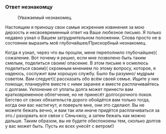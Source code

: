 ===Ответ незнакомцу===
:(Уважаемый незнакомец.
:
Настоящим я приношу свои самые искренние извинения за мою дерзость и несвоевременный ответ на Ваше любезное письмо. Я только недавно узнал о Вашем затруднительном положении. Слова просто не в состоянии выразить моё глубочайшее/Прискорбный незнакомец.
:
Когда я узнал, через что вы прошли, меня переполнило глубочайшее)( сожаление. Вот почему я решил, если мне позволено быть таким смелым, поделиться своим/ опасение. В этом письме я осмелюсь поделиться своим)( скромным мнением по этому вопросу, которое, я надеюсь, сослужит вам хорошую службу. Было бы разумно/ мудрым советом. Вам следует)( рассказать обо всём своей семье. Ищите у них помощи, планируйте вместе с ними заранее и вместе расплачивайтесь с долгами. Уклонение от уплаты долга может принести вам кратковременное облегчение, но не принесёт долгосрочного покоя. Бегство от своих обязательств дорого обойдётся вам только тогда, когда они вас настигнут, и поверьте мне, они это сделают. Вы не можете бежать вечно, и вам так или иначе придётся расплачиваться за это./ разорвать все связи с Сяньчжоу, а затем бежать как можно дальше. Таким образом, вы не будете обеспокоены тем, сколько долгов у вас может быть. Пусть их всех унесёт с ветром!)
